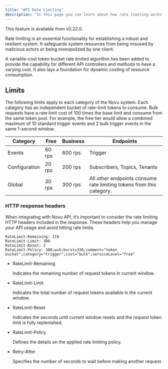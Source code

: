 ```yaml
---
title: "API Rate Limiting"
description: "In this page you can learn about how rate limiting works with Novu's API"
---
```


<Note>This feature is available from v0.22.0.</Note>

Rate limiting is an essential functionality for establishing a robust and resilient system. It safeguards system resources from being misused by malicious actors or being monopolized by one client.

A variable-cost token bucket rate limited algorithm has been added to provide the capability for different API controllers and methods to have a varying cost. It also lays a foundation for dynamic costing of resource consumption.

## Limits

The following limits apply to each category of the Novu system. Each category has an independent bucket of rate-limit tokens to consume.
Bulk requests have a rate limit cost of 100 times the base limit and consume from the same token pool. For example, the free tier would allow a combined maximum of 10 standard trigger events and 2 bulk trigger events in the same 1-second window.

| Category      | Free   | Business | Endpoints                                                            |
| ------------- | ------ | -------- | -------------------------------------------------------------------- |
| Events        | 60 rps | 600 rps  | Trigger                                                              |
| Configuration | 20 rps | 200 rps  | Subscribers, Topics, Tenants                                         |
| Global        | 30 rps | 300 rps  | All other endpoints consume rate limiting tokens from this category. |

### HTTP response headers

When integrating with Novu API, it’s important to consider the rate limiting HTTP headers included in the response. These headers help you manage your API usage and avoid hitting rate limits. 

```
RateLimit-Remaining: 219
RateLimit-Limit: 300
RateLimit-Reset: 2
RateLimit-Policy: 300;w=5;burst=330;comment="token bucket";category="trigger";cost="bulk";serviceLevel="free"
```

- RateLimit-Remaining

  Indicates the remaining number of request tokens in current window.

- RateLimit-Limit

  Indicates the total number of request tokens available in the current window.

- RateLimit-Reset

  Indicates the seconds until current window resets and the request token limit is fully replenished.
 
- RateLimit-Policy

  Defines the details on the applied rate limiting policy.

- Retry-After

  Specifies the number of seconds to wait before making another request.